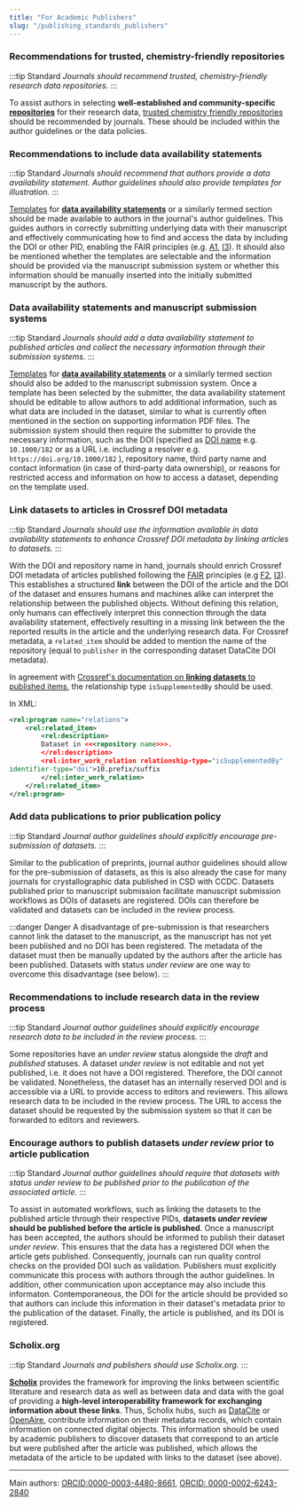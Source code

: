 ```yaml
---
title: "For Academic Publishers"
slug: "/publishing_standards_publishers"
---
```


### Recommendations for trusted, chemistry-friendly repositories

:::tip Standard
*Journals should recommend trusted, chemistry-friendly research data repositories.*
:::

To assist authors in selecting **well-established and community-specific [repositories](/docs/repositories/)** for their research data, [trusted chemistry friendly repositories](/docs/choose_repository/) should be recommended by journals. These should be included within the author guidelines or the data policies.

### Recommendations to include data availability statements

:::tip Standard
*Journals should recommend that authors provide a data availability statement. Author guidelines should also provide templates for illustration.*
:::

[Templates](/docs/data_availability_statement/#templates-for-data-availability-statements) for [**data availability statements**](/docs/data_availability_statement) or a similarly termed section should be made available to authors in the journal's author guidelines. This guides authors in correctly submitting underlying data with their manuscript and effectively communicating how to find and access the data by including the DOI or other PID, enabling the FAIR principles (e.g. [A1](docs/fair#a1-metadata-are-retrievable-by-their-identifier-using-a-standardized-communications-protocol), [I3](/docs/fair#i3-metadata-include-qualified-references-to-other-metadata)). It should also be mentioned whether the templates are selectable and the information should be provided via the manuscript submission system or whether this information should be manually inserted into the initially submitted manuscript by the authors.

### Data availability statements and manuscript submission systems 

:::tip Standard
*Journals should add a data availability statement to published articles and collect the necessary information through their submission systems.*
:::

[Templates](/docs/data_availability_statement/#templates-for-data-availability-statements) for [**data availability statements**](/docs/data_availability_statement) or a similarly termed section should also be added to the manuscript submission system. Once a template has been selected by the submitter, the data availability statement should be editable to allow authors to add additional information, such as what data are included in the dataset, similar to what is currently often mentioned in the section on supporting information PDF files. The submission system should then require the submitter to provide the necessary information, such as the DOI (specified as [DOI name](https://www.doi.org/doi-handbook/HTML/doi-name-syntax2.html) e.g. `10.1000/182` or as a URL i.e. including a resolver e.g. `https://doi.org/10.1000/182` ), repository name, third party name and contact information (in case of third-party data ownership), or reasons for restricted access and information on how to access a dataset, depending on the template used.

### Link datasets to articles in Crossref DOI metadata

:::tip Standard
*Journals should use the information available in data availability statements to enhance Crossref DOI metadata by linking articles to datasets.*
:::

With the DOI and repository name in hand, journals should enrich Crossref DOI metadata of articles published following the [FAIR](/docs/fair/) principles (e.g [F2](/docs/fair/#f2-data-are-described-with-rich-metadata-defined-by-r1-below), [I3](/docs/fair/#i3-metadata-include-qualified-references-to-other-metadata)). This establishes a structured **link** between the DOI of the article and the  DOI of the dataset and ensures humans and machines alike can interpret the relationship between the published objects. Without defining this relation, only humans can effectively interpret this connection through the data availability statement, effectively resulting in a missing link between the the reported results in the article and the underlying research data. For Crossref metadata, a `related_item` should be added to mention the name of the repository (equal to `publisher` in the corresponding dataset DataCite DOI metadata). 

<!--image clarifiyng why this is important-->

In agreement with [Crossref's documentation on **linking datasets** to published items](https://www.crossref.org/documentation/schema-library/markup-guide-metadata-segments/relationships/), the relationship type `isSupplementedBy` should be used.

In XML:
```xml
<rel:program name="relations">
	<rel:related_item>
		<rel:description>
		Dataset in <<<repository name>>>.		
		</rel:description>
		<rel:inter_work_relation relationship-type="isSupplementedBy" 
identifier-type="doi">10.prefix/suffix
		</rel:inter_work_relation>
	</rel:related_item>
</rel:program>
```

### Add data publications to prior publication policy

:::tip Standard
*Journal author guidelines should explicitly encourage pre-submission of datasets.*
:::

Similar to the publication of preprints, journal author guidelines should allow for the pre-submission of datasets, as this is also already the case for many journals for crystallographic data published in CSD with CCDC. Datasets published prior to manuscript submission facilitate manuscript submission workflows as DOIs of datasets are registered. DOIs can therefore be validated and datasets can be included in the review process.

:::danger Danger
A disadvantage of pre-submission is that researchers cannot link the dataset to the manuscript, as the manuscript has not yet been published and no DOI has been registered. The metadata of the dataset must then be manually updated by the authors after the article has been published. Datasets with status *under review* are one way to overcome this disadvantage (see below).
:::

### Recommendations to include research data in the review process

:::tip Standard
*Journal author guidelines should explicitly encourage research data to be included in the review process.*
:::

Some repositories have an *under review* status alongside the *draft* and *published* statuses. A dataset *under review* is not editable and not yet published, i.e. it does not have a DOI registered. Therefore, the DOI cannot be validated. Nonetheless, the dataset has an internally reserved DOI and is accessible via a URL to provide access to editors and reviewers. This allows research data to be included in the review process. The URL to access the dataset should be requested by the submission system so that it can be forwarded to editors and reviewers.

### Encourage authors to publish datasets *under review* prior to article publication

:::tip Standard
*Journal author guidelines should require that datasets with status under review to be published prior to the publication of the associated article.*
:::

To assist in automated workflows, such as linking the datasets to the published article through their respective PIDs, **datasets *under review* should be published before the article is published**. Once a manuscript has been accepted, the authors should be informed to publish their dataset *under review*. This ensures that the data has a registered DOI when the article gets published. Consequently, journals can run quality control checks on the provided DOI such as validation. Publishers must explicitly communicate this process with authors through the author guidelines. In addition, other communication upon acceptance may also include this informaton. Contemporaneous, the DOI for the article should be provided so that authors can include this information in their dataset's metadata prior to the publication of the dataset. Finally, the article is published, and its DOI is registered.

### Scholix.org

:::tip Standard
*Journals and publishers should use Scholix.org.*
:::

[**Scholix**](https://doi.org/10.1045/january2017-burton) provides the framework for improving the links between scientific literature and research data as well as between data and data with the goal of providing a **high-level interoperability framework for exchanging information about these links**. Thus, Scholix hubs, such as [DataCite](https://datacite.org/) or [OpenAire](https://www.openaire.eu/), contribute information on their metadata records, which contain information on connected digital objects. This information should be used by academic publishers to discover datasets that correspond to an article but were published after the article was published, which allows the metadata of the article to be updated with links to the dataset (see above).

----
Main authors: [ORCID:0000-0003-4480-8661](https://orcid.org/0000-0003-4480-8661), [ORCID: 0000-0002-6243-2840](https://orcid.org/0000-0002-6243-2840)
